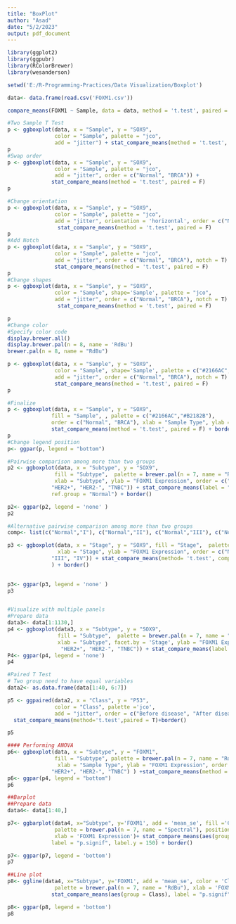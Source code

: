 ---
title: "BoxPlot"
author: "Asad"
date: "5/2/2023"
output: pdf_document
---

```{r}
library(ggplot2)
library(ggpubr)
library(RColorBrewer)
library(wesanderson)

setwd('E:/R-Programming-Practices/Data Visualization/Boxplot')

data<- data.frame(read.csv('FOXM1.csv'))

compare_means(FOXM1 ~ Sample, data = data, method = 't.test', paired = F)

#Two Sample T Test
p <- ggboxplot(data, x = "Sample", y = "SOX9",
               color = "Sample", palette = "jco",
               add = "jitter") + stat_compare_means(method = 't.test', paired = F)
p
#Swap order
p <- ggboxplot(data, x = "Sample", y = "SOX9",
               color = "Sample", palette = "jco",
               add = "jitter", order = c("Normal", "BRCA")) + 
              stat_compare_means(method = 't.test', paired = F)
p

#Change orientation
p <- ggboxplot(data, x = "Sample", y = "SOX9",
               color = "Sample", palette = "jco",
               add = "jitter", orientation = 'horizontal', order = c("Normal", "BRCA")) + 
                stat_compare_means(method = 't.test', paired = F)
p
#Add Notch
p <- ggboxplot(data, x = "Sample", y = "SOX9",
               color = "Sample", palette = "jco",
               add = "jitter", order = c("Normal", "BRCA"), notch = T) + 
               stat_compare_means(method = 't.test', paired = F)
p
#Change shapes
p <- ggboxplot(data, x = "Sample", y = "SOX9",
               color = "Sample", shape='Sample', palette = "jco",
               add = "jitter", order = c("Normal", "BRCA"), notch = T) + 
                stat_compare_means(method = 't.test', paired = F)

p
#Change color
#Specify color code
display.brewer.all()
display.brewer.pal(n = 8, name = 'RdBu')
brewer.pal(n = 8, name = "RdBu")

p <- ggboxplot(data, x = "Sample", y = "SOX9",
               color = "Sample", shape='Sample', palette = c("#2166AC","#B2182B"),
               add = "jitter", order = c("Normal", "BRCA"), notch = T) + 
               stat_compare_means(method = 't.test', paired = F)
p

#Finalize
p <- ggboxplot(data, x = "Sample", y = "SOX9",
              fill = "Sample", , palette = c("#2166AC","#B2182B"),
              order = c("Normal", "BRCA"), xlab = "Sample Type", ylab = "SOX9 Expression" ) +
              stat_compare_means(method = 't.test', paired = F) + border() 
p
#Change legend position
p<- ggpar(p, legend = "bottom")

#Pairwise comparison among more than two groups
p2 <- ggboxplot(data, x = "Subtype", y = "SOX9",
               fill = "Subtype",  palette = brewer.pal(n = 7, name = "RdBu"),
               xlab = "Subtype", ylab = "FOXM1 Expression", order = c("Normal", "ER+", "ER-", 
              "HER2+", "HER2-", "TNBC")) + stat_compare_means(label = "p.signif", method = "t.test",
              ref.group = "Normal") + border() 

p2<- ggpar(p2, legend = 'none' )
p2

#Alternative pairwise comparison among more than two groups
comp<- list(c("Normal","I"), c("Normal","II"), c("Normal","III"), c("Normal","IV"))

p3 <- ggboxplot(data, x = "Stage", y = "SOX9", fill = "Stage",  palette = brewer.pal(n = 7, name = "RdBu"),
                xlab = "Stage", ylab = "FOXM1 Expression", order = c("Normal", "I", "II", 
              "III", "IV")) + stat_compare_means(method= 't.test', comparisons = comp 
              ) + border() 
                                              

p3<- ggpar(p3, legend = 'none' )
p3


#Visualize with multiple panels
#Prepare data
data3<- data[1:1130,]
p4 <- ggboxplot(data3, x = "Subtype", y = "SOX9",
                fill = "Subtype",  palette = brewer.pal(n = 7, name = "RdBu"),
                xlab = "Subtype", facet.by = 'Stage', ylab = "FOXM1 Expression", order = c("Normal", "ER+", "ER-", 
                 "HER2+", "HER2-", "TNBC")) + stat_compare_means(label = 'p.format') + border() 
P4<- ggpar(p4, legend = 'none')
p4

#Paired T Test
# Two group need to have equal variables
data2<- as.data.frame(data[1:40, 6:7])

p5 <- ggpaired(data2, x = "Class", y = "P53",
               color = "Class", palette ='jco',
               add = "jitter", order = c("Before disease", "After disease"), line.color = "gray", line.size = 0.4) + 
  stat_compare_means(method='t.test',paired = T)+border()

p5

#### Performing ANOVA
p6<- ggboxplot(data, x = "Subtype", y = "FOXM1",
               fill = "Subtype", palette = brewer.pal(n = 7, name = "RdBu"),
                xlab = "Sample Type", ylab = "FOXM1 Expression", order = c("Normal", "ER+", "ER-", 
              "HER2+", "HER2-", "TNBC") ) +stat_compare_means(method = 'anova', paired = F) + border() 
p6<- ggpar(p4, legend = "bottom")
p6

##Barplot
##Prepare data
data4<- data[1:40,]

p7<- ggbarplot(data4, x="Subtype", y='FOXM1', add = 'mean_se', fill ='Class',  
               palette = brewer.pal(n = 7, name = "Spectral"), position = position_dodge(0.7),
               xlab = 'FOXM1 Expression')+ stat_compare_means(aes(group = Class), 
              label = "p.signif", label.y = 150) + border()

p7<- ggpar(p7, legend = 'bottom')
p7

##Line plot
p8<- ggline(data4, x="Subtype", y='FOXM1', add = 'mean_se', color = 'Class',  
               palette = brewer.pal(n = 7, name = "RdBu"), xlab = 'FOXM1 Expression')+
              stat_compare_means(aes(group = Class), label = "p.signif", label.y = 70) + border()

p8<- ggpar(p8, legend = 'bottom')
p8


```

